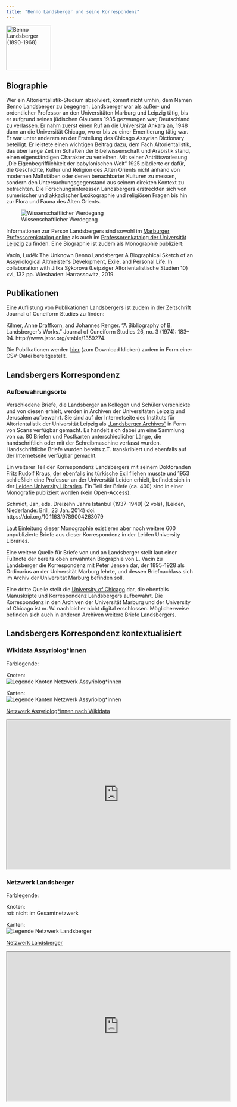 ```yaml
---
title: "Benno Landsberger und seine Korrespondenz"
---
```


<a title="neznámí, Public domain, via Wikimedia Commons" href="https://commons.wikimedia.org/wiki/File:Benno_Landsberger_(1890-1968).jpg"><img width="120" alt="Benno Landsberger (1890-1968)" src="https://upload.wikimedia.org/wikipedia/commons/1/1c/Benno_Landsberger_%281890-1968%29.jpg"></a>

## Biographie
Wer ein Altorientalistik-Studium absolviert, kommt nicht umhin, dem Namen Benno Landsberger zu begegnen. Landsberger war als außer- und ordentlicher Professor an den Universitäten Marburg und Leipzig tätig, bis er aufgrund seines jüdischen Glaubens 1935 gezwungen war, Deutschland zu verlassen. Er nahm zuerst einen Ruf an die Universität Ankara an, 1948 dann an die Universität Chicago, wo er bis zu einer Emeritierung tätig war. Er war unter anderem an der Erstellung des Chicago Assyrian Dictionary beteiligt. Er leistete einen wichtigen Beitrag dazu, dem Fach Altorientalistik, das über lange Zeit im Schatten der Bibelwissenschaft und Arabistik stand, einen eigenständigen Charakter zu verleihen. Mit seiner Antrittsvorlesung „Die Eigenbegrifflichkeit der babylonischen Welt“ 1925 plädierte er dafür, die Geschichte, Kultur und Religion des Alten Orients nicht anhand von modernen Maßstäben oder denen benachbarter Kulturen zu messen, sondern den Untersuchungsgegenstand aus seinem direkten Kontext zu betrachten. Die Forschungsinteressen Landsbergers erstreckten sich von sumerischer und akkadischer Lexikographie und religiösen Fragen bis hin zur Flora und Fauna des Alten Orients.

![Wissenschaftlicher Werdegang](img/lebenslauf.png){fig-align="center"}

Informationen zur Person Landsbergers sind sowohl im [Marburger Professorenkatalog online](https://professorenkatalog.online.uni-marburg.de/de/pkat/gsrec/details?current=1&q=Benno%20Landsberger) als auch im [Professorenkatalog der Universität Leipzig](https://research.uni-leipzig.de/catalogus-professorum-lipsiensium/leipzig/Landsberger_91/) zu finden. Eine Biographie ist zudem als Monographie publiziert: 

Vacín, Luděk
The Unknown Benno Landsberger
A Biographical Sketch of an Assyriological Altmeister's Development, Exile, and Personal Life. In collaboration with Jitka Sýkorová (Leipziger Altorientalistische Studien 10) xvi, 132 pp. Wiesbaden: Harrassowitz, 2019.

## Publikationen

Eine Auflistung von Publikationen Landsbergers ist zudem in der Zeitschrift Journal of Cuneiform Studies zu finden:

Kilmer, Anne Draffkorn, and Johannes Renger. “A Bibliography of B. Landsberger’s Works.” Journal of Cuneiform Studies 26, no. 3 (1974): 183–94. http://www.jstor.org/stable/1359274.

Die Publikationen werden [hier](files//landsberger_publications.csv) (zum Download klicken) zudem in Form einer CSV-Datei bereitgestellt.

## Landsbergers Korrespondenz
### Aufbewahrungsorte
Verschiedene Briefe, die Landsberger an Kollegen und Schüler verschickte und von diesen erhielt, werden in Archiven der Universitäten Leipzig und Jerusalem aufbewahrt. Sie sind auf der Internetseite des Instituts für Altorientalistik der Universität Leipzig als [„Landsberger Archives“](https://www.gkr.uni-leipzig.de/altorientalisches-institut/forschung/landsberger-archives) in Form von Scans verfügbar gemacht. Es handelt sich dabei um eine Sammlung von ca. 80 Briefen und Postkarten unterschiedlicher Länge, die handschriftlich oder mit der Schreibmaschine verfasst wurden. Handschriftliche Briefe wurden bereits z.T. transkribiert und ebenfalls auf der Internetseite verfügbar gemacht. 

Ein weiterer Teil der Korrespondenz Landsbergers mit seinem Doktoranden Fritz Rudolf Kraus, der ebenfalls ins türkische Exil fliehen musste und 1953 schließlich eine Professur an der Universität Leiden erhielt, befindet sich in der [Leiden University Libraries](https://collectionguides.universiteitleiden.nl/resources/ubl217). Ein Teil der Briefe (ca. 400) sind in einer Monografie publiziert worden (kein Open-Access). 

Schmidt, Jan, eds. Dreizehn Jahre Istanbul (1937-1949) (2 vols), (Leiden, Niederlande: Brill, 23 Jan. 2014) doi: https://doi.org/10.1163/9789004263079

Laut Einleitung dieser Monographie existieren aber noch weitere 600 unpublizierte Briefe aus dieser Korrespondenz in der Leiden University Libraries.

Eine weitere Quelle für Briefe von und an Landsberger stellt laut einer Fußnote der bereits oben erwähnten Biographie von L. Vacín zu Landsberger die Korrespondenz mit Peter Jensen dar, der 1895-1928 als Ordinarius an der Universität Marburg lehrte, und dessen Briefnachlass sich im Archiv der Universität Marburg befinden soll.

Eine dritte Quelle stellt die [University of Chicago](https://oi-idb-static.uchicago.edu/multimedia/331039/museum%20archives%20-%20finding%20aid%20-%20papers%20of%20benno%20landsberger.pdf) dar, die ebenfalls Manuskripte und Korrespondenz Landsbergers aufbewahrt. Die Korrespondenz in den Archiven der Universität Marburg und der University of Chicago ist m. W. nach bisher nicht digital erschlossen. Möglicherweise befinden sich auch in anderen Archiven weitere Briefe Landsbergers.

## Landsbergers Korrespondenz kontextualisiert

### Wikidata Assyriolog\*innen
Farblegende:  
  
Knoten:  
![Legende Knoten Netzwerk Assyriolog*innen](img/Legende_Knoten_Assyriologie.png){fig-align="center"}

Kanten:  
![Legende Kanten Netzwerk Assyriolog*innen](img/Legende_AssyriologieNetzwerk.png){fig-align="center"}


[Netzwerk Assyriolog*innen nach Wikidata](https://ouestware.gitlab.io/retina/beta/#/graph/?url=https%3A%2F%2Fgist.githubusercontent.com%2Fth-blaschke%2F9aee057730e456325a9ac25b174f27bc%2Fraw%2Ff970650912803a55b4b51659e2e76d3c829cde4d%2Fnetwork-aa0383db-ac1.gexf)

```{=html}
<iframe width="600" height="400" src="https://ouestware.gitlab.io/retina/beta/#/graph/?url=https%3A%2F%2Fgist.githubusercontent.com%2Fth-blaschke%2F9aee057730e456325a9ac25b174f27bc%2Fraw%2Ff970650912803a55b4b51659e2e76d3c829cde4d%2Fnetwork-aa0383db-ac1.gexf" title="Die Altorientalistik Fachcommunity zu Landsbergers Zeiten"></iframe>
```



### Netzwerk Landsberger
Farblegende:  
  
Knoten:  
rot: nicht im Gesamtnetzwerk    

Kanten:  
![Legende Netzwerk Landsberger](img/Legende_LandsbergerNetzwerk.png){fig-align="center"}


[Netzwerk Landsberger](https://ouestware.gitlab.io/retina/beta/#/graph/?url=https://gist.githubusercontent.com/th-blaschke/3b17d5a8433061c27315c89fd9f41c4b/raw/03c2ec7cc8d0c280f3550a0cfd08f0f9376fc2bb/network-406884ae-9ff.gexf)

```{=html}
<iframe width="600" height="400" src="https://ouestware.gitlab.io/retina/beta/#/graph/?url=https://gist.githubusercontent.com/th-blaschke/3b17d5a8433061c27315c89fd9f41c4b/raw/03c2ec7cc8d0c280f3550a0cfd08f0f9376fc2bb/network-406884ae-9ff.gexf" title="Landsbergers Publikationsnetzwerk sowie Korrespondenznetzwerk nach den in Leipzig und Jerusalem aufbewahrten Briefen"></iframe>
```

